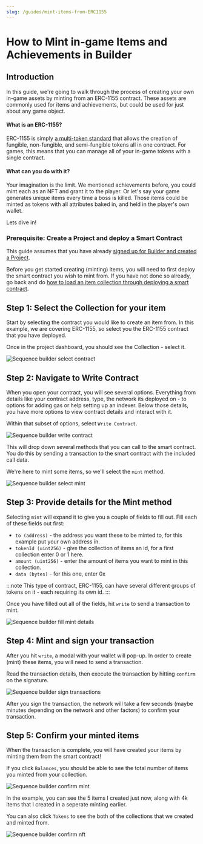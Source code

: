 ```yaml
---
slug: /guides/mint-items-from-ERC1155
---
```


# How to Mint in-game Items and Achievements in Builder

## Introduction

In this guide, we're going to walk through the process of creating your own in-game assets by minting from an ERC-1155 contract. These assets are commonly used for items and achievements, but could be used for just about any game object.

#### What is an ERC-1155?

ERC-1155 is simply [a multi-token standard](https://eips.ethereum.org/EIPS/eip-1155) that allows the creation of fungible, non-fungible, and semi-fungible tokens all in one contract. For games, this means that you can manage all of your in-game tokens with a single contract.

#### What can you do with it?

Your imagination is the limit. We mentioned achievements before, you could mint each as an NFT and grant it to the player. Or let's say your game generates unique items every time a boss is killed. Those items could be minted as tokens with all attributes baked in, and held in the player's own wallet. 

Lets dive in!

### Prerequisite: Create a Project and deploy a Smart Contract

This guide assumes that you have already [signed up for Builder and created a Project](https://docs.sequence.xyz/signup-and-create-a-project).

Before you get started creating (minting) items, you will need to first deploy the smart contract you wish to mint from. If you have not done so already, go back and do [how to load an item collection through deploying a smart contract](/guides/deploy-an-item-collection-contract).

## Step 1: Select the Collection for your item

Start by selecting the contract you would like to create an item from. In this example, we are covering ERC-1155, so select you the ERC-1155 contract that you have deployed. 

Once in the project dashboard, you should see the Collection - select it.


![Sequence builder select contract](/img/builder/builder_select_contract_mint_achievements.png)

## Step 2: Navigate to Write Contract

When you open your contract, you will see several options. Everything from details like your contract address, type, the network its deployed on - to options for adding gas or help setting up an indexer. Below those details, you have more options to view contract details and interact with it.

Within that subset of options, select `Write Contract`.


![Sequence builder write contract](/img/builder/builder_navigate_write_contract_mint_achievements.png)

This will drop down several methods that you can call to the smart contract. You do this by sending a transaction to the smart contract with the included call data.

We're here to mint some items, so we'll select the `mint` method.


![Sequence builder select mint](/img/builder/builder_select_mint_method_mint_achievements.png)

## Step 3: Provide details for the Mint method

Selecting `mint` will expand it to give you a couple of fields to fill out. Fill each of these fields out first:
- `to (address)` - the address you want these to be minted to, for this example put your own address in.
- `tokenId (uint256)` - give the collection of items an id, for a first collection enter 0 or 1 here.
- `amount (uint256)` - enter the amount of items you want to mint in this collection.
- `data (bytes)` - for this one, enter 0x

:::note
This type of contract, ERC-1155, can have several different groups of tokens on it - each requiring its own id.
:::

Once you have filled out all of the fields, hit `write` to send a transaction to mint.


![Sequence builder fill mint details](/img/builder/builder_fill_mint_details_mint_achievements.png)

## Step 4: Mint and sign your transaction

After you hit `write`, a modal with your wallet will pop-up. In order to create (mint) these items, you will need to send a transaction.

Read the transaction details, then execute the transaction by hitting `confirm` on the signature.


![Sequence builder sign transactions](/img/builder/builder_sign_transaction_mint_achievements.png)

After you sign the transaction, the network will take a few seconds (maybe minutes depending on the network and other factors) to confirm your transaction.

## Step 5: Confirm your minted items

When the transaction is complete, you will have created your items by minting them from the smart contract!

If you click `Balances`, you should be able to see the total number of items you minted from your collection.


![Sequence builder confirm mint](/img/builder/builder_confirm_mint_items_mint_achievements.png)

In the example, you can see the 5 items I created just now, along with 4k items that I created in a seperate minting earlier.

You can also click `Tokens` to see the both of the collections that we created and minted from.

![Sequence builder confirm nft](/img/builder/builder_confirm_nft_mint_achievements.png)